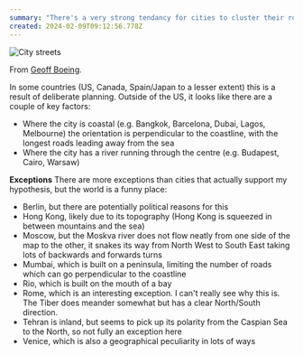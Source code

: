 ```yaml
---
summary: "There's a very strong tendancy for cities to cluster their road orientations along four axes. "
created: 2024-02-09T09:12:56.778Z
---
```


<img
  src="https://i0.wp.com/geoffboeing.com/wp-content/uploads/2018/07/city-street-orientations-world-osmnx.png?ssl=1"
  alt="City streets"
/>

From [Geoff Boeing](https://geoffboeing.com/2018/07/city-street-orientations-world/).

In some countries (US, Canada, Spain/Japan to a lesser extent) this is a result of deliberate planning. Outside of the US, it looks like there are a couple of key factors:

- Where the city is coastal (e.g. Bangkok, Barcelona, Dubai, Lagos, Melbourne) the orientation is perpendicular to the coastline, with the longest roads leading away from the sea
- Where the city has a river running through the centre (e.g. Budapest, Cairo, Warsaw)

**Exceptions**
There are more exceptions than cities that actually support my hypothesis, but the world is a funny place:

- Berlin, but there are potentially political reasons for this
- Hong Kong, likely due to its topography (Hong Kong is squeezed in between mountains and the sea)
- Moscow, but the Moskva river does not flow neatly from one side of the map to the other, it snakes its way from North West to South East taking lots of backwards and forwards turns
- Mumbai, which is built on a peninsula, limiting the number of roads which can go perpendicular to the coastline
- Rio, which is built on the mouth of a bay
- Rome, which is an interesting exception. I can't really see why this is. The Tiber does meander somewhat but has a clear North/South direction.
- Tehran is inland, but seems to pick up its polarity from the Caspian Sea to the North, so not fully an exception here
- Venice, which is also a geographical peculiarity in lots of ways
